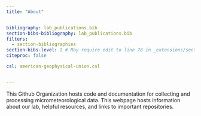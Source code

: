 ```yaml
---
title: "About"


bibliography: lab_publications.bib
section-bibs-bibliography: lab_publications.bib
filters:
  - section-bibliographies
section-bibs-level: 2 # May require edit to line 78 in _extensions/section-bibliographies.lua - have submitted issue
citeproc: false

csl: american-geophysical-union.csl


---
```


This Github Organization hosts code and documentation for collecting and processing micrometeorological data.  This webpage hosts information about our lab, helpful resources, and links to important repositories.
